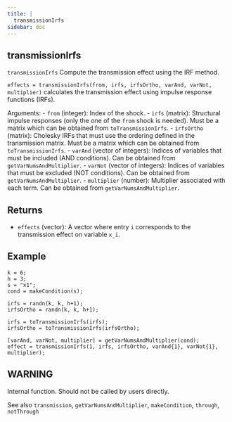 ```yaml
--- 
title: | 
  transmissionIrfs
sidebar: doc
---
```


::: {.doc-box}
::: {.callout-warning appearance="simple" icon="false" collapse="true"}    
# transmissionIrfs


`transmissionIrfs` Compute the transmission effect using the IRF method.

`effects = transmissionIrfs(from, irfs, irfsOrtho, varAnd, varNot, multiplier)`
calculates the transmission effect using impulse response functions (IRFs).

Arguments:
- `from` (integer): Index of the shock.
- `irfs` (matrix): Structural impulse responses (only the one of the `from`
shock is needed). Must be a matrix which can be obtained from `toTransmissionIrfs`.
- `irfsOrtho` (matrix): Cholesky IRFs that must use the ordering defined
in the transmission matrix. Must be a matrix which can be obtained from `toTransmissionIrfs`.
- `varAnd` (vector of integers): Indices of variables that must be included
(AND conditions). Can be obtained from `getVarNumsAndMultiplier`.
- `varNot` (vector of integers): Indices of variables that must be excluded
(NOT conditions). Can be obtained from `getVarNumsAndMultiplier`.
- `multiplier` (number): Multiplier associated with each term. Can be
obtained from `getVarNumsAndMultiplier`.

## Returns
- `effects` (vector): A vector where entry `i` corresponds to the transmission
effect on variable `x_i`.

## Example
```.matlab
k = 6;
h = 3;
s = "x1";
cond = makeCondition(s);

irfs = randn(k, k, h+1);
irfsOrtho = randn(k, k, h+1);

irfs = toTransmissionIrfs(irfs);
irfsOrtho = toTransmissionIrfs(irfsOrtho);

[varAnd, varNot, multiplier] = getVarNumsAndMultiplier(cond);
effect = transmissionIrfs(1, irfs, irfsOrtho, varAnd{1}, varNot{1}, multiplier);
```

## WARNING
Internal function. Should not be called by users directly.

See also `transmission`, `getVarNumsAndMultiplier`, `makeCondition`, `through`, `notThrough`
:::
:::


    